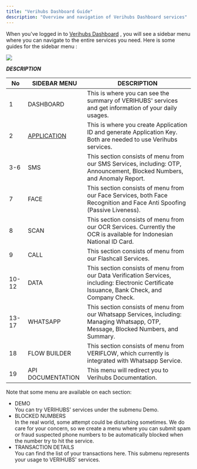 ```yaml
---
title: "Verihubs Dashboard Guide"
description: "Overview and navigation of Verihubs Dashboard services"
---
```

When you've logged in to [Verihubs Dashboard](https://app.verihubs.com)
, you will see a sidebar menu where you can navigate to the entire services you need. Here is some guides for the sidebar menu :

![](https://files.readme.io/c2c8a80-image.png)

**_DESCRIPTION_**

| No  | SIDEBAR MENU | DESCRIPTION |
| --- | --- | --- |
| 1   | DASHBOARD | This is where you can see the summary of VERIHUBS' services and get information of your daily usages. |
| 2   | [APPLICATION](/docs/applications) | This is where you create Application ID and generate Application Key. Both are needed to use Verihubs services. |
| 3-6 | SMS | This section consists of menu from our SMS Services, including: OTP, Announcement, Blocked Numbers, and Anomaly Report. |
| 7   | FACE | This section consists of menu from our Face Services, both Face Recognition and Face Anti Spoofing (Passive Liveness). |
| 8   | SCAN | This section consists of menu from our OCR Services. Currently the OCR is available for Indonesian National ID Card. |
| 9   | CALL | This section consists of menu from our Flashcall Services. |
| 10-12 | DATA | This section consists of menu from our Data Verification Services, including: Electronic Certificate Issuance, Bank Check, and Company Check. |
| 13- 17 | WHATSAPP | This section consists of menu from our Whatsapp Services, including: Managing Whatsapp, OTP, Message, Blocked Numbers, and Summary. |
| 18  | FLOW BUILDER | This section consists of menu from VERIFLOW, which currently is integrated with Whatsapp Service. |
| 19  | API DOCUMENTATION | This menu will redirect you to Verihubs Documentation. |

Note that some menu are available on each section:

*   DEMO  
    You can try VERIHUBS' services under the submenu Demo.
*   BLOCKED NUMBERS  
    In the real world, some attempt could be disturbing sometimes. We do care for your concern, so we create a menu where you can submit spam or fraud suspected phone numbers to be automatically blocked when the number try to hit the service.
*   TRANSACTION DETAILS  
    You can find the list of your transactions here. This submenu represents your usage to VERIHUBS' services.